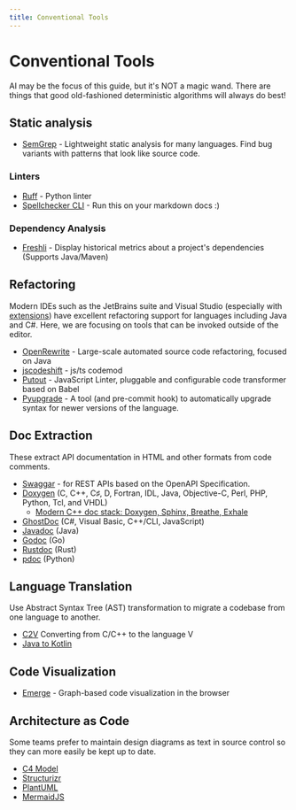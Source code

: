 ```yaml
---
title: Conventional Tools
---
```

# Conventional Tools

AI may be the focus of this guide, but it's NOT a magic wand. There are things that good old-fashioned deterministic algorithms will always do best!

## Static analysis

* [SemGrep](https://semgrep.dev) - Lightweight static analysis for many languages. Find bug variants with patterns that look like source code.
### Linters
* [Ruff](https://blog.jerrycodes.com/ruff-the-python-linter) - Python linter
* [Spellchecker CLI](https://github.com/tbroadley/spellchecker-cli) - Run this on your markdown docs :)
### Dependency Analysis
* [Freshli](https://github.com/corgibytes/freshli-cli) - Display historical metrics about a project's dependencies (Supports Java/Maven)

## Refactoring

Modern IDEs such as the JetBrains suite and Visual Studio (especially with [extensions](https://www.jetbrains.com/resharper-cpp/documentation/resharper_cpp_vs_visual_assist.html)) have excellent refactoring support for languages including Java and C#. Here, we are focusing on tools that can be invoked outside of the editor.

* [OpenRewrite](https://docs.openrewrite.org) - Large-scale automated source code refactoring, focused on Java
* [jscodeshift](https://github.com/facebook/jscodeshift) - js/ts codemod
* [Putout](https://github.com/coderaiser/putout) - JavaScript Linter, pluggable and configurable code transformer based on Babel
* [Pyupgrade](https://github.com/asottile/pyupgrade) - A tool (and pre-commit hook) to automatically upgrade syntax for newer versions of the language.


## Doc Extraction

These extract API documentation in HTML and other formats from code comments.

* [Swaggar](https://swagger.io/docs) - for REST APIs based on the OpenAPI Specification.
* [Doxygen](https://www.doxygen.nl) (C, C++, C♯, D, Fortran, IDL, Java, Objective-C, Perl, PHP, Python, Tcl, and VHDL)
  * [Modern C++ doc stack: Doxygen, Sphinx, Breathe, Exhale](https://itnext.io/daily-bit-e-of-c-modern-documentation-tools-9b96ba283732)
* [GhostDoc](https://submain.com/ghostdoc) (C#, Visual Basic, C++/CLI, JavaScript)
* [Javadoc](https://www.oracle.com/technical-resources/articles/java/javadoc-tool.html) (Java)
* [Godoc](https://pkg.go.dev/golang.org/x/tools/cmd/godoc) (Go)
* [Rustdoc](https://doc.rust-lang.org/stable/rustdoc/) (Rust)
* [pdoc](https://pdoc.dev) (Python)

## Language Translation
Use Abstract Syntax Tree (AST) transformation to migrate a codebase from one language to another.

* [C2V](https://github.com/vlang/c2v) Converting from C/C++ to the language V
* [Java to Kotlin](https://developer.android.com/codelabs/java-to-kotlin)

## Code Visualization

* [Emerge](https://github.com/glato/emerge) - Graph-based code visualization in the browser

## Architecture as Code

Some teams prefer to maintain design diagrams as text in source control so they can more easily be kept up to date.

* [C4 Model](https://c4model.com)
* [Structurizr](http://structurizr.com)
* [PlantUML](https://plantuml.com)
* [MermaidJS](https://mermaid.js.org)

